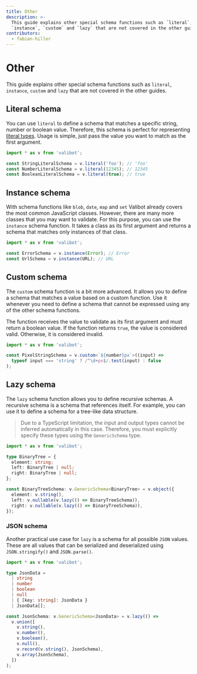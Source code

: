 ```yaml
---
title: Other
description: >-
  This guide explains other special schema functions such as `literal`,
  `instance`, `custom` and `lazy` that are not covered in the other guides.
contributors:
  - fabian-hiller
---
```



# Other

This guide explains other special schema functions such as <Link href="/api/literal/">`literal`</Link>, <Link href="/api/instance/">`instance`</Link>, <Link href="/api/custom/">`custom`</Link> and <Link href="/api/lazy/">`lazy`</Link> that are not covered in the other guides.

## Literal schema

You can use <Link href="/api/literal/">`literal`</Link> to define a schema that matches a specific string, number or boolean value. Therefore, this schema is perfect for representing [literal types](https://www.typescriptlang.org/docs/handbook/2/everyday-types.html#literal-types). Usage is simple, just pass the value you want to match as the first argument.

```ts
import * as v from 'valibot';

const StringLiteralSchema = v.literal('foo'); // 'foo'
const NumberLiteralSchema = v.literal(12345); // 12345
const BooleanLiteralSchema = v.literal(true); // true
```

## Instance schema

With schema functions like <Link href="/api/blob/">`blob`</Link>, <Link href="/api/date/">`date`</Link>, <Link href="/api/map/">`map`</Link> and <Link href="/api/set/">`set`</Link> Valibot already covers the most common JavaScript classes. However, there are many more classes that you may want to validate. For this purpose, you can use the <Link href="/api/instance/">`instance`</Link> schema function. It takes a class as its first argument and returns a schema that matches only instances of that class.

```ts
import * as v from 'valibot';

const ErrorSchema = v.instance(Error); // Error
const UrlSchema = v.instance(URL); // URL
```

## Custom schema

The <Link href="/api/custom/">`custom`</Link> schema function is a bit more advanced. It allows you to define a schema that matches a value based on a custom function. Use it whenever you need to define a schema that cannot be expressed using any of the other schema functions.

The function receives the value to validate as its first argument and must return a boolean value. If the function returns `true`, the value is considered valid. Otherwise, it is considered invalid.

```ts
import * as v from 'valibot';

const PixelStringSchema = v.custom<`${number}px`>((input) =>
  typeof input === 'string' ? /^\d+px$/.test(input) : false
);
```

## Lazy schema

The <Link href="/api/lazy/">`lazy`</Link> schema function allows you to define recursive schemas. A recursive schema is a schema that references itself. For example, you can use it to define a schema for a tree-like data structure.

> Due to a TypeScript limitation, the input and output types cannot be inferred automatically in this case. Therefore, you must explicitly specify these types using the <Link href="/api/GenericSchema/">`GenericSchema`</Link> type.

```ts
import * as v from 'valibot';

type BinaryTree = {
  element: string;
  left: BinaryTree | null;
  right: BinaryTree | null;
};

const BinaryTreeSchema: v.GenericSchema<BinaryTree> = v.object({
  element: v.string(),
  left: v.nullable(v.lazy(() => BinaryTreeSchema)),
  right: v.nullable(v.lazy(() => BinaryTreeSchema)),
});
```

### JSON schema

Another practical use case for `lazy` is a schema for all possible `JSON` values. These are all values that can be serialized and deserialized using `JSON.stringify()` and `JSON.parse()`.

```ts
import * as v from 'valibot';

type JsonData =
  | string
  | number
  | boolean
  | null
  | { [key: string]: JsonData }
  | JsonData[];

const JsonSchema: v.GenericSchema<JsonData> = v.lazy(() =>
  v.union([
    v.string(),
    v.number(),
    v.boolean(),
    v.null(),
    v.record(v.string(), JsonSchema),
    v.array(JsonSchema),
  ])
);
```
